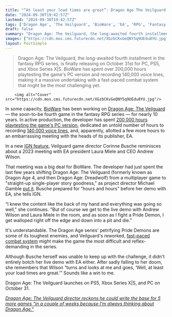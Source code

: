 ```yaml
---
title: "“At least your load times are great”: Dragon Age The Veilguard director showed the game to EA’s CEO only to immediately “get walloped right off the edge and down into a pit and die”"
date: "2024-09-30T19:42:57Z"
lastmod: "2024-09-30T19:42:57Z"
tags: ['Dragon Age', 'The Veilguard', 'BioWare', 'EA', 'RPG', 'Fantasy', 'PC', 'PS5', 'Xbox Series X|S', 'Single-player', 'Combat']
draft: false
summary: "Dragon Age: The Veilguard, the long-awaited fourth installment in the fantasy RPG series, is finally releasing on October 31st for PC, PS5, and Xbox Series X|S. BioWare has spent over 200,000 hours playtesting the game's PC version and recording 140,000 voice lines, making it a massive undertaking with a fast-paced combat system that might be the most challenging yet."
images: ["https://cdn.mos.cms.futurecdn.net/XGzbCKvGeQNY5q9UEdu8YU.jpg"]
layout: PostSimple
---
```

> Dragon Age: The Veilguard, the long-awaited fourth installment in the fantasy RPG series, is finally releasing on October 31st for PC, PS5, and Xbox Series X|S. BioWare has spent over 200,000 hours playtesting the game's PC version and recording 140,000 voice lines, making it a massive undertaking with a fast-paced combat system that might be the most challenging yet.


        <img alt="Cover" src="https://cdn.mos.cms.futurecdn.net/XGzbCKvGeQNY5q9UEdu8YU.jpg"/>
        
In some capacity, [BioWare](https://www.gamesradar.com/tag/bioware/) has been working on [Dragon Age: The Veilguard](https://www.gamesradar.com/dragon-age-4-confirmed-release-date-solas-wishlist-news/) — the soon-to-be fourth game in the fantasy RPG series — for nearly 10 years. In active production, the developer has spent [<u>200,000 hours</u> playtesting the game's PC version](https://www.gamesradar.com/games/dragon-age/bioware-says-it-spent-200000-hours-testing-dragon-age-the-veilguard-and-thats-just-for-the-rpgs-pc-version/), dedicated an untold number of hours to recording [<u>140,000 voice lines</u>](https://www.gamesradar.com/games/dragon-age/dragon-age-the-veilgaurd-took-so-long-as-bioware-wanted-to-make-sure-we-got-this-one-right-that-and-it-takes-a-long-time-to-record-700-characters-and-140000-lines/), and, apparently, allotted a few more hours to an embarrassing meeting with the heads of its publisher, EA. 

In a new [<u>IGN feature</u>](https://www.ign.com/articles/how-bioware-finally-got-dragon-age-to-the-finish-line-after-a-tumultuous-decade), Veilguard game director Corinne Busche reminisces about a 2023 meeting with EA president Laura Miele and CEO Andrew Wilson. 

That meeting was a big deal for BioWare. The developer had just spent the last few years shifting Dragon Age: The Veilguard (formerly known as Dragon Age 4, and then Dragon Age: Dreadwolf) from a multiplayer game to "straight-up single-player story goodness," as project director Michael Gamble [<u>put it</u>](https://www.gamesradar.com/games/dragon-age/dragon-age-the-veilguard-devs-confirm-that-yes-multiplayer-was-toyed-with-but-thats-gone-its-straight-up-single-player-story-goodness/). Busche prepared for "hours and hours" before her demo with EA, she tells IGN. 

“I knew the content like the back of my hand and everything was going so well," she continues. "But of course we get to the live demo with Andrew Wilson and Laura Miele in the room, and as soon as I fight a Pride Demon, I get walloped right off the edge and down into a pit and die.” 

It's understandable. The Dragon Age series' petrifying Pride Demons are some of its toughest enemies, and Veilguard's reworked, [<u>fast-paced combat system</u>](https://www.gamesradar.com/games/dragon-age/dragon-age-the-veilguard-hands-on-preview/) might make the game the most difficult and reflex-demanding in the series. 

Although Busche herself was unable to keep up with the challenge, it didn't entirely botch her live demo with EA either. After sadly falling to her doom, she remembers that Wilson “turns and looks at me and goes, ‘Well, at least your load times are great.’” Sounds like a win to me. 

Dragon Age: The Veilguard launches on PS5, Xbox Series X|S, and PC on October 31. 

[<em>Dragon Age: The Veilguard director reckons he could write the base for 5 more games "in a couple of weeks because I'm always thinking about Dragon Age."</em>](https://www.gamesradar.com/games/dragon-age/dragon-age-the-veilguard-director-reckons-he-could-write-the-base-for-5-more-games-in-a-couple-of-weeks-because-im-always-thinking-about-dragon-age/)
        